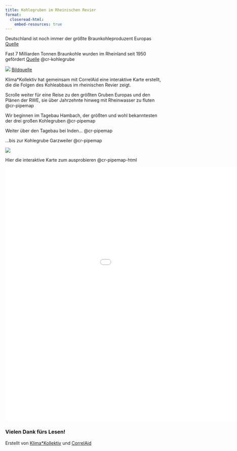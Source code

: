 ```yaml
---
title: Kohlegruben im Rheinischen Revier
format: 
  closeread-html:
    embed-resources: true
---
```


:::{.cr-section}
Deutschland ist noch immer der größte Braunkohleproduzent Europas [Quelle](https://www.destatis.de/Europa/DE/Thema/Umwelt-Energie/Braunkohle.html)

Fast 7 Milliarden Tonnen Braunkohle wurden im Rheinland seit 1950 gefördert
[Quelle](https://www.bund-nrw.de/themen/braunkohle/hintergruende-und-publikationen/braunkohlentagebaue/) @cr-kohlegrube

:::{#cr-kohlegrube}
![](tagebau-hambach.jpg)
[Bildquelle](https://img.fotocommunity.com/tagebau-hambach-12-1e9a1c18-0fe5-4b5f-8ef8-15b50b793973.jpg?width=1000)
:::

:::


:::{.cr-section}

Klima*Kollektiv hat gemeinsam mit CorrelAid eine interaktive Karte erstellt,
die die Folgen des Kohleabbaus im rheinischen Revier zeigt.


Scrolle weiter für eine Reise zu den größten Gruben Europas und den Plänen der RWE, sie über Jahrzehnte hinweg mit Rheinwasser zu fluten @cr-pipemap

Wir beginnen im Tagebau Hambach, der größten und wohl bekanntesten der drei großen Kohlegruben [@cr-pipemap]{pan-to="30%,-50%" scale-by="2"}


Weiter über den Tagebau bei Inden... [@cr-pipemap]{pan-to="100%,-70%" scale-by="3"}


...bis zur Kohlegrube Garzweiler [@cr-pipemap]{pan-to="50%,50%" scale-by="2.5"}

:::{#cr-pipemap}
![](pipe_map.png)
:::

:::



:::{.cr-section}

Hier die interaktive Karte zum ausprobieren @cr-pipemap-html

:::{#cr-pipemap-html}
<iframe src="pipe_map.html" width="1200px" height="800px" style="border: none;"></iframe>
:::

:::

### Vielen Dank fürs Lesen!

Erstellt von [Klima*Kollektiv](https://klimakollektiv.org/) und  [CorrelAid](https://correlaid.org/)




